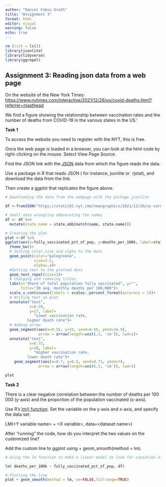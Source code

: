 ```yaml
---
author: "Daniel Fabio Groth"
title: "Assignment 3"
format: html
editor: visual
warning: false
echo: true
---
```


```r
rm (list = ls())
library(jsonlite)
library(tidyverse)
library(ggrepel)
```

## **Assignment 3: Reading json data from a web page**

On the website of the New York Times: <https://www.nytimes.com/interactive/2021/12/28/us/covid-deaths.html?referrer=masthead>

We find a figure showing the relationship between vaccination rates and the number of deaths from COVID-19 in the various states in the US.'

**Task 1**

To access the website you need to register with the NYT, this is free. 

Once the web page is loaded in a browser, you can look at the html code by right-clicking on the mouse. Select View Page Source.

Find the JSON link with the [JSON](https://www.json.org/json-en.html) data from which the figure reads the data.

Use a package in R that reads JSON ( for instance, jsonlite or  rjstat), and download the data from the link.

Then create a ggplot that replicates the figure above.

```r
# Downloading the data from the webpage with the package jsonlite

df <-fromJSON("https://static01.nyt.com/newsgraphics/2021/12/20/us-coronavirus-deaths-2021/ff0adde21623e111d8ce103fedecf7ffc7906264/scatter.json")

# Small data wrangling abbrevating the names
df <- df %>% 
  mutate(state_name = state.abb[match(name, state.name)])
```

```r
# Creating the plot
plot <-df %>%
ggplot(aes(x=fully_vaccinated_pct_of_pop, y=deaths_per_100k, label=state_name))+
  theme_bw()+
  # Setting color,size and alpha to the dots
  geom_point(color="palegreen4",
             size=2.5,
             alpha=.4)+
  #Setting text to the plotted dots
  geom_text_repel(size=3)+
  # Changing and removing titles
  labs(x="Share of total population fully vaccinated", y="",
       title="20 avg. monthly deaths per 100,000")+
  scale_x_continuous(labels = scales::percent_format(accuracy = 1))+
  # Writing text on plot
  annotate("text",
           x=0.59,
           y=17, label=
             "Lower vaccination rate,
          higher death rate")+
  # Adding arrow
  geom_segment(aes(x=0.56, y=15, xend=0.55, yend=16.5), 
               arrow = arrow(length=unit(.3, 'cm')), lwd=1)+
  annotate("text",
           x=0.73,
           y=10, label=
             "Higher vaccination rate,
          lower death rate")+
    geom_segment(aes(x=0.7, y=8.5, xend=0.71, yend=7), 
               arrow = arrow(length=unit(.3, 'cm')), lwd=1)

plot
```

**Task 2**

There is a clear negative correlation between the number of deaths per 100 000 (y-axis) and the proportion of the population vaccinated (x-axis).

Use R's [lm() function](https://www.rdocumentation.org/packages/stats/versions/3.6.2/topics/lm). Set the variable on the y-axis and x-axis, and specify the data set.

LM(\<Y variable name\> \~ \<X variable\>, data=\<dataset name\>)

After "running" the code, how do you interpret the two values on the customized line?

Add the custom line to ggplot using + geom_smooth(method = lm).

```r
# Using the lm function to make a linear model to look for causation of deaths

lm( deaths_per_100k ~ fully_vaccinated_pct_of_pop, df)
```

```r
# Plotting the line
plot + geom_smooth(method = lm, se=FALSE,fullrange=TRUE)
```
